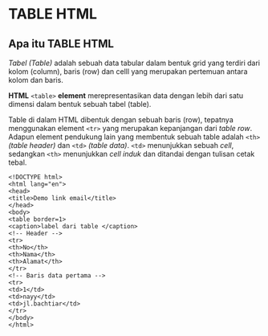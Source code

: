 # TABLE HTML
## Apa itu TABLE HTML
*Tabel (Table)* adalah sebuah data tabular dalam bentuk grid yang terdiri dari kolom (column), 
baris (row) dan celll yang merupakan pertemuan antara kolom dan baris.

 **HTML** `<table>` **element** merepresentasikan data dengan lebih dari satu dimensi dalam bentuk sebuah tabel (table).

Table di dalam HTML dibentuk dengan sebuah baris (row), tepatnya menggunakan element `<tr>` yang merupakan kepanjangan dari *table row*.
Adapun element pendukung lain yang membentuk sebuah table adalah `<th>` *(table header)* dan `<td>` *(table data)*. `<td>` menunjukkan sebuah *cell*, 
sedangkan `<th>` menunjukkan *cell induk* dan ditandai dengan tulisan cetak tebal.
```
<!DOCTYPE html>
<html lang="en">
<head>
<title>Demo link email</title>
</head>
<body>
<table border=1>
<caption>label dari table </caption>
<!-- Header -->
<tr>
<th>No</th>
<th>Nama</th>
<th>Alamat</th>
</tr>
<!-- Baris data pertama -->
<tr>
<td>1</td>
<td>nayy</td>
<td>jl.bachtiar</td>
</tr>
</body>
</html>
  ```
